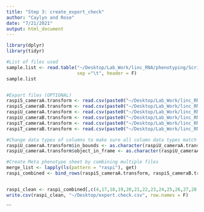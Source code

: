 ```yaml
---
title: "Step 3: create_export_check"
author: "Caylyn and Rose"
date: "7/21/2021"
output: html_document
---
```


```r
library(dplyr)
library(tidyr)
```



```r
#List of files used 
sample.list <- read.table("~/Desktop/Lab_Work/linc_RNA/phenotyping/Script/rose_script/R2_Clean.txt", 
                          sep ="\t", header = F)
sample.list


#Export files (OPTIONAL)
raspiS_cameraA.transform <- read.csv(paste0("~/Desktop/Lab_Work/linc_RNA/phenotyping/Round2/Round2_clean_csv_files/r_script_practice/",sample.list[1,1],".csv"), header = T)
raspiS_cameraB.transform <- read.csv(paste0("~/Desktop/Lab_Work/linc_RNA/phenotyping/Round2/Round2_clean_csv_files/r_script_practice/",sample.list[2,1],".csv"), header = T)
raspiU_cameraA.transform <- read.csv(paste0("~/Desktop/Lab_Work/linc_RNA/phenotyping/Round2/Round2_clean_csv_files/r_script_practice/",sample.list[3,1],".csv"), header = T)
raspiU_cameraB.transform <- read.csv(paste0("~/Desktop/Lab_Work/linc_RNA/phenotyping/Round2/Round2_clean_csv_files/r_script_practice/",sample.list[4,1],".csv"), header = T)
raspiT_cameraA.transform <- read.csv(paste0("~/Desktop/Lab_Work/linc_RNA/phenotyping/Round2/Round2_clean_csv_files/r_script_practice/",sample.list[5,1],".csv"), header = T)
raspiT_cameraB.transform <- read.csv(paste0("~/Desktop/Lab_Work/linc_RNA/phenotyping/Round2/Round2_clean_csv_files/r_script_practice/",sample.list[6,1],".csv"), header = T)

#Change data types of columns to make sure all column data types match
raspiU_cameraA.transform$in_bounds <- as.character(raspiU_cameraA.transform$in_bounds)
raspiU_cameraA.transform$object_in_frame <- as.character(raspiU_cameraA.transform$object_in_frame)  

#Create Meta phenotype sheet by combining multiple files
merge_list <- lapply(ls(pattern = "raspi"), get)
raspi_combined <- bind_rows(raspiS_cameraA.transform, raspiS_cameraB.transform, raspiT_cameraA.transform, raspiT_cameraB.transform, raspiU_cameraA.transform, raspiU_cameraB.transform)


raspi_clean <- raspi_combined[,c(4,17,18,19,20,21,22,23,24,25,26,27,28,29)]
write.csv(raspi_clean, "~/Desktop/export.check.csv", row.names = F)

```
```

